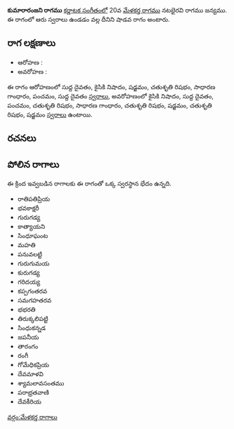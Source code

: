 {{Infobox ragam
	| name          	= కుమారారంజని
	| synonym	    	= 
	| mela          	= 
	| chakra        	= 
	| janaka        	= 
	| type          	= శాడవ
	| arohanam      	= {{svaraC|D1|N2|S|R2|G2|P|D1}} 
	| avarohanam    	= {{svaraC|N2|D1|P|R2|G2|R2|S|R2|S}}
	| jeeva         	=
	| chhaya        	=
	| nyasa         	=
	| vishesha      	= 
	| equivalent  		= 
}}
{{కర్ణాటక సంగీత రాగాలు}}
'''కుమారారంజని రాగము''' [[కర్ణాటక సంగీతం]]లో 20వ [[మేళకర్త రాగము]] నటభైరవి రాగము జన్యము.  ఈ రాగంలో ఆరు స్వరాలు ఉండడం వల్ల దీనిని షాడవ రాగం అంటారు.


==రాగ లక్షణాలు==


* ఆరోహణ : {{svaraC|D1|N2|S|R2|G2|P|D1}} 
* అవరోహణ : {{svaraC|N2|D1|P|R2|G2|R2|S|R2|S}}

ఈ రాగం ఆరోహణంలో సుద్ద దైవతం, కైసికి నిషాదం, షడ్జమం, చతుశృతి రిషభం, సాధారణ గాంధారం, పంచమం, సుద్ద దైవతం [[స్వరాలు]], అవరోహణంలో కైసికి నిషాదం, సుద్ద దైవతం, పంచమం, చతుశృతి రిషభం, సాధారణ గాంధారం, చతుశృతి రిషభం, షడ్జమం, చతుశృతి రిషభం, షడ్జమం [[స్వరాలు]] ఉంటాయి.

==రచనలు==



==పోలిన రాగాలు==
ఈ క్రింద ఇవ్వబడిన రాగాలకు ఈ రాగంతో ఒక్క స్వరస్థాన భేదం ఉన్నది.
* రాతిపతిప్రియ
* భవకాక్షరీ
* గురుగడ్య
* కాత్యాయని
* సింధూఘంట
* మహతి
* పనువలట్టి
* గురుగుమయ
* కురుగడ్య
* గరిదయ్య
* కప్పగంతరవ
* సమగహతరవ
* భభరతి
* తిరుక్కలిపట్టి
* సింధుకన్నడ
* జపనీయ
* తారంగం
* రంగీ
* గోమేధికప్రియ
* దేవమాళవి
* శ్యామలావసంతము
* పరాభ్రతవాణి
* దేవకీరియ



[[వర్గం:మేళకర్త రాగాలు]]